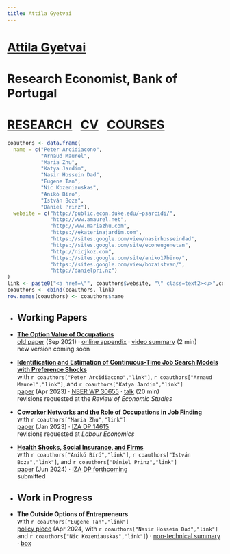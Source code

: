 ```yaml
---
title: Attila Gyetvai
---
```

<h1 class=name>   <a class=text1 href="/"> Attila Gyetvai </a> </h1>
<h1 class=affil>  Research Economist, Bank of Portugal </h1>
<h1 class=navbar> <a class=text1 href="research">RESEARCH</a>&nbsp;&nbsp;
  <a class=text1 href="CV_AttilaGyetvai.pdf">CV</a>&nbsp;&nbsp;
  <a class=text1 href="courses">COURSES</a></h1>

```r
coauthors <- data.frame(
  name = c("Peter Arcidiacono", 
           "Arnaud Maurel", 
           "Maria Zhu", 
           "Katya Jardim",
           "Nasir Hossein Dad",
           "Eugene Tan",
           "Nic Kozeniauskas",
           "Anikó Bíró",
           "István Boza",
           "Dániel Prinz"),
  website = c("http://public.econ.duke.edu/~psarcidi/", 
              "http://www.amaurel.net", 
              "http://www.mariazhu.com", 
              "https://ekaterinajardim.com",
              "https://sites.google.com/view/nasirhosseindad",
              "https://sites.google.com/site/econeugenetan",
              "http://nicjkoz.com",
              "https://sites.google.com/site/aniko17biro/",
              "https://sites.google.com/view/bozaistvan/",
              "http://danielpri.nz")
)
link <- paste0("<a href=\"", coauthors$website, "\" class=text2><u>",coauthors$name,"</u></a>")
coauthors <- cbind(coauthors, link)
row.names(coauthors) <- coauthors$name
```


<ul>
  <li><h2>Working Papers</h2></li>
  
  <li> 
    <p> 
      <a class=text1 href="research/AttilaGyetvai_JMP.pdf"><b>The Option Value of Occupations</b></a> </br>
      <a class=text2 href="research/AttilaGyetvai_JMP.pdf"><u>old paper</u></a> (Sep 2021) &#183; 
      <a class=text2 href="research/AttilaGyetvai_JMP_OnlineAppendix.pdf"><u>online appendix</u></a> &#183; 
      <a class=text2 href="https://www.youtube.com/watch?v=ZTC8ceJHD84"><u>video summary</u></a> (2 min)</br>
      new version coming soon
    </p>
  </li>
  
  <li> 
    <p> 
      <a class=text1 href="research/AGMJ_ContTimeSearch.pdf"><b>Identification and Estimation of Continuous-Time Job Search Models with Preference Shocks</b></a> </br>
      with `r coauthors["Peter Arcidiacono","link"]`, `r coauthors["Arnaud Maurel","link"]`, and `r coauthors["Katya Jardim","link"]` </br>
      <a class=text2 href="research/AGMJ_ContTimeSearch.pdf"><u>paper</u></a> (Apr 2023) &#183; 
      <a class=text2 href="https://www.nber.org/papers/w30655"><u>NBER WP 30655</u></a> &#183; 
      <a class=text2 href="https://www.youtube.com/watch?v=KIt7SwoIVzg"><u>talk</u></a> (20 min) </br>
      revisions requested at the <i>Review of Economic Studies</i>
    </p>
  </li>
  
  <li> 
    <p>
      <a class=text1 href="research/GZ_CoworkerNetworks.pdf"><b>Coworker Networks and the Role of Occupations in Job Finding</b></a> </br>
      with `r coauthors["Maria Zhu","link"]` </br>
      <a class=text2 href="research/GZ_CoworkerNetworks.pdf"><u>paper</u></a> (Jan 2023) &#183; 
      <a class=text2 href="http://ftp.iza.org/dp14615.pdf"><u>IZA DP 14615</u></a> </br>
      revisions requested at <i>Labour Economics</i>
    </p>
  </li>
  
  <li> 
    <p>
      <a class=text1 href="research/BBGP_HealthShocks.pdf"><b>Health Shocks, Social Insurance, and Firms</b></a> </br>
      with `r coauthors["Anikó Bíró","link"]`, `r coauthors["István Boza","link"]`, and `r coauthors["Dániel Prinz","link"]` </br>
      <a class=text2 href="research/BBGP_HealthShocks.pdf"><u>paper</u></a> (Jun 2024) &#183; 
      <a class=text2 href=""><u>IZA DP forthcoming</u></a> </br>
      submitted
    </p>
  </li>
</ul>


<ul>
  <li><h2>Work in Progress</h2></li>
  
  <li> 
    <p> 
      <b>The Outside Options of Entrepreneurs</b> </br>
      with `r coauthors["Eugene Tan","link"]`</br>
      <a class=text2 href="research/GHKT_BdP.pdf"><u>policy piece</u></a> (Apr 2024, with `r coauthors["Nasir Hossein Dad","link"]` and `r coauthors["Nic Kozeniauskas","link"]`) &#183; <a class=text2 href="research/GHKT_BdP_NTS.pdf"><u>non-technical summary</u></a> &#183; <a class=text2 href="research/GHKT_BdP_EIP.pdf"><u>box</u></a>
    </p>
  </li>
</ul>

